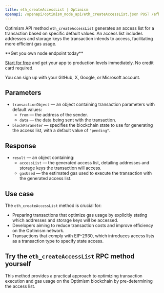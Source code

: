 ---
title: eth_createAccessList | Optimism
openapi: /openapi/optimism_node_api/eth_createAccessList.json POST /efb0a5eccd2caa5135eb54eba6f7f300
---

Optimism API method `eth_createAccessList` generates an access list for a transaction based on specific default values. An access list includes addresses and storage keys the transaction intends to access, facilitating more efficient gas usage.

<Check>
**Get you own node endpoint today**

[Start for free](https://console.chainstack.com/) and get your app to production levels immediately. No credit card required.

You can sign up with your GitHub, X, Google, or Microsoft account.
</Check>


## Parameters

* `transactionObject` — an object containing transaction parameters with default values:
  + `from` — the address of the sender.
  + `data` — the data being sent with the transaction.
* `blockParameter` — specifies the blockchain state to use for generating the access list, with a default value of `"pending"`.

## Response

* `result` — an object containing:
  + `accessList` — the generated access list, detailing addresses and storage keys the transaction will access.
  + `gasUsed` — the estimated gas used to execute the transaction with the generated access list.

## Use case

The `eth_createAccessList` method is crucial for:

* Preparing transactions that optimize gas usage by explicitly stating which addresses and storage keys will be accessed.
* Developers aiming to reduce transaction costs and improve efficiency on the Optimism network.
* Transactions that comply with EIP-2930, which introduces access lists as a transaction type to specify state access.

## Try the `eth_createAccessList` RPC method yourself

This method provides a practical approach to optimizing transaction execution and gas usage on the Optimism blockchain by pre-determining the access list.